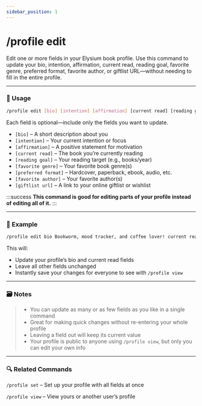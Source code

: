 ```yaml
---
sidebar_position: 1
---
```


# /profile edit

Edit one or more fields in your Elysium book profile. Use this command to update your bio, intention, affirmation, current read, reading goal, favorite genre, preferred format, favorite author, or giftlist URL—without needing to fill in the entire profile.

<hr className="md-divider-gradient" />

### 💬 Usage
```bash
/profile edit [bio] [intention] [affirmation] [current read] [reading goal] [favorite genre] [preferred format] [favorite author] [giftlist url]
```
Each field is optional—include only the fields you want to update.
- `[bio]` – A short description about you
- `[intention]` – Your current intention or focus
- `[affirmation]` – A positive statement for motivation
- `[current read]` – The book you’re currently reading
- `[reading goal]` – Your reading target (e.g., books/year)
- `[favorite genre]` – Your favorite book genre(s)
- `[preferred format]` – Hardcover, paperback, ebook, audio, etc.
- `[favorite author]` – Your favorite author(s)
- `[giftlist url]` – A link to your online giftlist or wishlist

:::success
**This command is good for editing parts of your profile instead of editing all of it.**
:::

<hr className="md-divider-gradient" />

### 📌 Example
```bash
/profile edit bio Bookworm, mood tracker, and coffee lover! current read Legends & Lattes
```
This will:
- Update your profile’s bio and current read fields
- Leave all other fields unchanged
- Instantly save your changes for everyone to see with `/profile view`

<hr className="md-divider-gradient" />

### 🗃️ Notes
> - You can update as many or as few fields as you like in a single command
> - Great for making quick changes without re-entering your whole profile
> - Leaving a field out will keep its current value
> - Your profile is public to anyone using `/profile view`, but only you can edit your own info

<hr className="md-divider-gradient" />

### 🔍 Related Commands
`/profile set` – Set up your profile with all fields at once

`/profile view` – View yours or another user’s profile